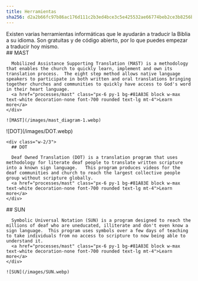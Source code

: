 ```yaml
---
title: Herramientas
sha256: d2a2b66fc97b86ac176d111c2b3ed4bce3c5e425532ae66774beb2ce3b8256bd
---
```

<div class="">
  Existen varias herramientas informáticas que le ayudarán a traducir la Biblia a su idioma. Son gratuitas y de código abierto, por lo que puedes empezar a traducir hoy mismo.

  <div class="md:flex">
    <div class="w-2/3">
      ## MAST

      Mobilized Assistance Supporting Translation (MAST) is a methodology that enables the church to quickly learn, implement and own its translation process.  The eight step method allows native language speakers to participate in both written and oral translations bringing together churches and communities to quickly have access to God's word in their heart language.
      <a href="processes/mast" class="px-6 py-1 bg-#81A83E block w-max text-white decoration-none font-700 rounded text-lg mt-4">Learn more</a>
    </div>

    ![MAST](/images/mast_diagram-1.webp)
  </div>

  <div class="md:flex">
    ![DOT](/images/DOT.webp)

    <div class="w-2/3">
      ## DOT

      Deaf Owned Translation (DOT) is a translation program that uses methodology for literate deaf people to translate written scripture into a known sign language.   This program produces videos for the deaf communities and church to reach the largest collective people group without scripture globally.
      <a href="processes/mast" class="px-6 py-1 bg-#81A83E block w-max text-white decoration-none font-700 rounded text-lg mt-4">Learn more</a>
    </div>
  </div>

  <div class="md:flex">
    <div class="w-2/3">
      ## SUN

      Symbolic Universal Notation (SUN) is a program designed to reach the millions of deaf who are uneducated, illiterate and don't even know a sign language.  This program uses symbols over a few days of teaching to take individuals from no access to scripture to now being able to understand it.
      <a href="processes/mast" class="px-6 py-1 bg-#81A83E block w-max text-white decoration-none font-700 rounded text-lg mt-4">Learn more</a>
    </div>

    ![SUN](/images/SUN.webp)
  </div>
</div>
